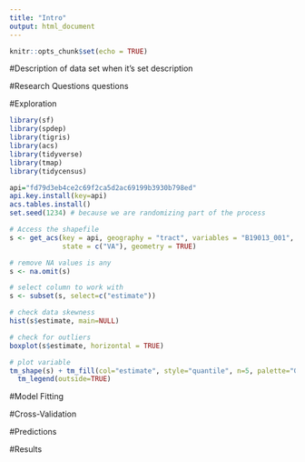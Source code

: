 ```yaml
---
title: "Intro"
output: html_document
---
```


```r
knitr::opts_chunk$set(echo = TRUE)
```

#Description of data set when it's set
description

#Research Questions
questions

#Exploration
```r
library(sf)
library(spdep)
library(tigris)
library(acs)
library(tidyverse)
library(tmap)
library(tidycensus)

api="fd79d3eb4ce2c69f2ca5d2ac69199b3930b798ed"
api.key.install(key=api)
acs.tables.install()
set.seed(1234) # because we are randomizing part of the process

# Access the shapefile
s <- get_acs(key = api, geography = "tract", variables = "B19013_001",
             state = c("VA"), geometry = TRUE)

# remove NA values is any
s <- na.omit(s)

# select column to work with
s <- subset(s, select=c("estimate"))

# check data skewness
hist(s$estimate, main=NULL)

# check for outliers
boxplot(s$estimate, horizontal = TRUE)

# plot variable
tm_shape(s) + tm_fill(col="estimate", style="quantile", n=5, palette="Greens") +
  tm_legend(outside=TRUE)
```

#Model Fitting

#Cross-Validation

#Predictions

#Results


